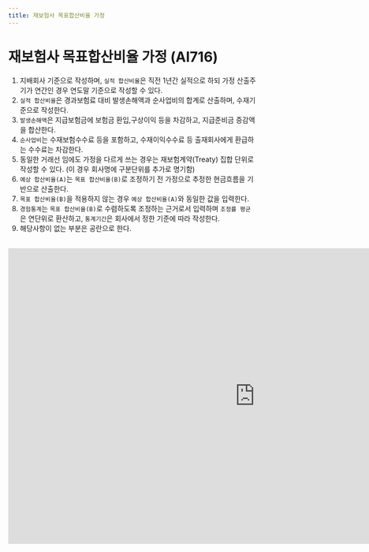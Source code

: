 ```yaml
---
title: 재보험사 목표합산비율 가정
---
```

# 재보험사 목표합산비율 가정 (AI716)

<Accordion multiple activeIndex={[]}>
<AccordionTab header="[작성 요령]">

1. 지배회사 기준으로 작성하며, `실적 합산비율`은 직전 1년간 실적으로 하되 가정 산출주기가 연간인 경우 연도말 기준으로 작성할 수 있다.
2. `실적 합산비율`은 경과보험료 대비 발생손해액과 순사업비의 합계로 산출하며, 수재기준으로 작성한다.
3. `발생손해액`은 지급보험금에 보험금 환입,구상이익 등을 차감하고, 지급준비금 증감액을 합산한다.
4. `순사업비`는 수재보험수수료 등을 포함하고, 수재이익수수료 등 출재회사에게 환급하는 수수료는 차감한다.
5. 동일한 거래선 임에도 가정을 다르게 쓰는 경우는 재보험계약(Treaty) 집합 단위로 작성할 수 있다. (이 경우 회사명에 구분단위를 추가로 명기함)
6. `예상 합산비율(A)`는 `목표 합산비율(B)`로 조정하기 전 가정으로 추정한 현금흐름을 기반으로 산출한다.
7. `목표 합산비율(B)`을 적용하지 않는 경우 `예상 합산비율(A)`와 동일한 값을 입력한다.
8. `경험통계`는 `목표 합산비율(B)`로 수렴하도록 조정하는 근거로서 입력하며 `조정률 평균`은 연단위로 환산하고, `통계기간`은 회사에서 정한 기준에 따라 작성한다.
9. 해당사항이 없는 부분은 공란으로 한다.

</AccordionTab>
</Accordion>

<br/>

<iframe width="1000" height="600" frameBorder="0" scrolling="no"
src="https://onedrive.live.com/embed?resid=AB5F66CE0CF8D024%2116554&authkey=%21ACzRWZavyE-79hc&em=2
&AllowTyping=True
&wdAllowInteractivity=False&ActiveCell='1-19'!B11&Item='1-19'!A7:M28
&wdHideGridlines=True
&wdDownloadButton=False
&waccluster=PSG3">
</iframe>
